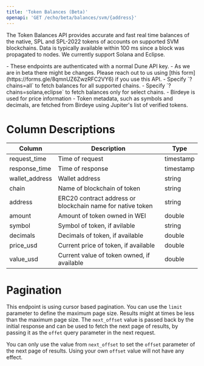 ```yaml
---
title: 'Token Balances (Beta)'
openapi: 'GET /echo/beta/balances/svm/{address}'
---
```


The Token Balances API provides accurate and fast real time balances of the native, SPL and SPL-2022 tokens of accounts on supported SVM blockchains.
Data is typically available within 100 ms since a block was propagated to nodes. We currently support Solana and Eclipse.

<Note>
  - These endpoints are authenticated with a normal Dune API key.
  - As we are in beta there might be changes. Please reach out to us using [this form](https://forms.gle/8qmnUZ6ZwzRFC2VY6) if you use this API.
  - Specify `?chains=all` to fetch balances for all supported chains.
  - Specify `?chains=solana,eclipse` to fetch balances only for select chains.
  - Birdeye is used for price information
  - Token metadata, such as symbols and decimals, are fetched from Birdeye using Jupiter's list of verified tokens.
</Note>


# Column Descriptions

| Column                          | Description                                                   | Type          |
|---------------------------------|---------------------------------------------------------------|---------------|
| request_time                    | Time of request                                               | timestamp     |
| response_time                   | Time of response                                              | timestamp     |
| wallet_address                  | Wallet address                                                | string        |
| chain                           | Name of blockchain of token                                   | string        |
| address                         | ERC20 contract address or blockchain name for native token    | string        |
| amount                          | Amount of token owned in WEI                                  | double        |
| symbol                          | Symbol of token, if avilable                                  | string        |
| decimals                        | Decimals of token, if available                               | double        |
| price_usd                       | Current price of token, if available                          | double        |
| value_usd                       | Current value of token owned, if available                    | double        |


# Pagination

This endpoint is using cursor based pagination. You can use the `limit` parameter to define the maximum page size.
Results might at times be less than the maximum page size.
The `next_offset` value is passed back by the initial response and can be used to fetch the next page of results, by passing it as the `offet` query parameter in the next request.

<Warning>You can only use the value from `next_offset` to set the `offset` parameter of the next page of results. Using your own `offset` value will not have any effect.</Warning>
